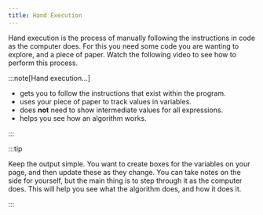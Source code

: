 ```yaml
---
title: Hand Execution
---
```


Hand execution is the process of manually following the instructions in code as the computer does. For this you need some code you are wanting to explore, and a piece of paper. Watch the following video to see how to perform this process.

<div class="not-content">
  <YouTube id="QS7vxAsCLEI" params="fs=1&modestbranding=1&rel=0&autoplay=1"/>
</div>

:::note[Hand execution...]

- gets you to follow the instructions that exist within the program.
- uses your piece of paper to track values in variables.
- does **not** need to show intermediate values for all expressions.
- helps you see how an algorithm works.

:::

:::tip

Keep the output simple. You want to create boxes for the variables on your page, and then update these as they change. You can take notes on the side for yourself, but the main thing is to step through it as the computer does. This will help you see what the algorithm does, and how it does it.

:::
